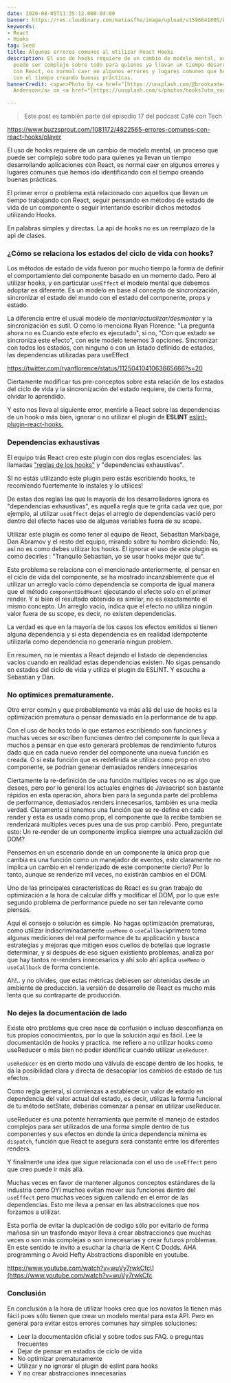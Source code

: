 ```yaml
---
date: 2020-08-05T11:35:12.000-04:00
banner: https://res.cloudinary.com/matiasfha/image/upload/v1596641805/brook-anderson-gTQbZXL417Q-unsplash_si4ngk.jpg
keywords:
- React
- Hooks
tag: Seed
title: Algunos errores comunes al utilizar React Hooks
description: El uso de hooks requiere de un cambio de modelo mental, un proceso que
  puede ser complejo sobre todo para quienes ya llevan un tiempo desarrollando aplicaciones
  con React, es normal caer en algunos errores y lugares comunes que hemos ido identificando
  con el tiempo creando buenas prácticas.
bannerCredit: <span>Photo by <a href="[https://unsplash.com/@brookanderson?utm_source=unsplash&amp;utm_medium=referral&amp;utm_content=creditCopyText](https://unsplash.com/@brookanderson?utm_source=unsplash&amp;utm_medium=referral&amp;utm_content=creditCopyText)">Brook
  Anderson</a> on <a href="[https://unsplash.com/s/photos/hooks?utm_source=unsplash&amp;utm_medium=referral&amp;utm_content=creditCopyText](https://unsplash.com/s/photos/hooks?utm_source=unsplash&amp;utm_medium=referral&amp;utm_content=creditCopyText)">Unsplash</a></span>

---
```

> Este post es también parte del episodio 17 del podcast Café con Tech

https://www.buzzsprout.com/1081172/4822565-errores-comunes-con-react-hooks/player

El uso de hooks requiere de un cambio de modelo mental, un proceso que puede ser complejo sobre todo para quienes ya llevan un tiempo desarrollando aplicaciones con React, es normal caer en algunos errores y lugares comunes que hemos ido identificando con el tiempo creando buenas prácticas.

El primer error o problema está relacionado con aquellos que llevan un tiempo trabajando con React, seguir pensando en métodos de estado de vida de un componente o seguir intentando escribir dichos métodos utilizando Hooks.

En palabras simples y directas. La api de hooks no es un reemplazo de la api de clases.

### ¿Cómo se relaciona los estados del ciclo de vida con hooks?

  
Los métodos de estado de vida fueron por mucho tiempo la forma de definir el comportamiento del componente basado en un momento dado. Pero al utilizar hooks, y en particular `useEffect` el modelo mental que debemos adoptar es diferente. Es un modelo en base al concepto de sincronización, sincronizar el estado del mundo con el estado  del componente, props y estado.

La diferencia entre el usual modelo de _montar/actualizar/desmontar_  y la sincronización es sutil. O como lo menciona Ryan Florence: "La pregunta ahora no es Cuando este efecto es ejecutado", si no, "Con que estado se sincroniza este efecto", con este modelo tenemos 3 opciones. Sincronizar con todos los estados, con ninguno o con un listado definido de estados, las dependencias utilizadas para useEffect

https://twitter.com/ryanflorence/status/1125041041063665666?s=20

Ciertamente modificar tus pre-conceptos sobre esta relación de los estados del ciclo de vida y la sincronización del estado requiere, de cierta forma, olvidar lo aprendido.

Y esto nos lleva al siguiente error, mentirle a React sobre las dependencias de un hook o más bien, ignorar o no utilizar el plugin de **ESLINT** [eslint-plugin-react-hooks.](https://www.google.com/search?client=safari&rls=en&q=eslint-plugin-react-hooks&ie=UTF-8&oe=UTF-8)

### Dependencias exhaustivas 

El equipo trás React creo este plugin con dos reglas escenciales: las llamadas ["reglas de los hooks"](https://es.reactjs.org/docs/hooks-rules.html) y "dependencias exhaustivas".

SI no estás utilizando este plugin pero estás escribiendo hooks, te recomiendo fuertemente lo instales y lo utilices!

De estas dos reglas las que la mayoría de los desarrolladores ignora es "dependencias exhaustivas", es aquella regla que te grita cada vez que, por ejemplo, al utilizar `useEffect` dejas el arreglo de dependencias vació pero dentro del efecto haces uso de algunas variables fuera de su scope.

Utilizar este plugin es como tener al equipo de React, Sebastian Markbage, Dan Abramov y el resto del equipo, mirando sobre tu hombro diciendo: No, así no es como debes utilizar los hooks. El ignorar el uso de este plugin es como decirles : "Tranquilo Sebastian, yo se usar hooks mejor que tu".

Este problema se relaciona con el mencionado anteriormente, el pensar en el ciclo de vida del componente, se ha mostrado incanzablemente que el utilizar un arreglo vacío cómo dependencia se comporta de igual manera que el método `componentDidMount` ejecutando el efecto solo en el primer render. Y si bien el resultado obtenido es similar, no es exactamente el mismo concepto. Un arreglo vacío, indica que el efecto no utiliza ningún valor fuera de su scope, es decir, no existen dependencias.

La verdad es que en la mayoría de los casos los efectos emitidos si tienen alguna dependencia y si esta dependencia es en realidad idempotente utilizarla como dependencia no generaría ningun problem.

En resumen, no le mientas a React dejando el listado de dependencias vacíos cuando en realidad estas dependencias existen. No sigas pensando en estados del ciclo de vida y utiliza el plugin de ESLINT. Y escucha a Sebastian y Dan.

### No optimices prematuramente.

Otro error común y que probablemente va más allá del uso de hooks es la optimización prematura o pensar demasiado en la performance de tu app.

Con el uso de hooks todo lo que estamos escribiendo son funciones y muchas veces se escriben funciones dentro del componente lo que lleva a muchos a pensar en que esto generará problemas de rendimiento futuros dado que en cada nuevo render del componente una nueva función es creada. O si esta función que es redefinida se utiliza como prop en otro componente, se podrían generar demasiados renders innecesarios

Ciertamente la re-definición de una función multiples veces no es algo que desees, pero por lo general los actuales engines de Javascript son bastante rápidos en esta operación,  ahora bien para la segunda parte del problema de performance, demasiados renders innecesarios, también es una media verdad. Claramente si tenemos una función que se re-define en cada render y esta es usada como prop, el componente que la recibe tambien se renderizará multiples veces pues una de sus prop cambió.
Pero, preguntate esto: Un re-render de un componente implica siempre una actualización del DOM?

Pensemos en un escenario donde en un componente la única prop que cambia es una función como un manejador de eventos, esto claramente no implica un cambio en el renderizado de este componente cierto? Por lo tanto, aunque se renderize mil veces, no existirán cambios en el DOM.

Uno de las principales características de React es su gran trabajo de optimización  a la hora de calcular diffs y modificar el DOM, por lo que este segundo problema de performance puede no ser tan relevante como piensas.

Aquí el consejo o solución es simple. No hagas optimización prematuras, como utilizar indiscriminadamente `useMemo` o `useCallback`primero toma algunas mediciones del real performance de tu applicación y busca estrategias y mejoras que mitigen esos cuellos de botellas que lograste determinar, y si después de eso siguen existiento problemas, analiza por que hay tantos re-renders innecesarios y ahí solo ahí aplica `useMemo` o `useCallback` de forma conciente.

Ah!.. y no olvides, que estas métricas debiesen ser obtenidas desde un ambiente de producción. la versión de desarrollo de React es mucho más lenta que su contraparte de producción.

### No dejes la documentación de lado

Existe otro problema que creo nace de confusión o incluso desconfianza en tus propios conocimientos, por lo que la solución aquí es fácil. Lee la documentación  de hooks y practica. me refiero a no utilizar hooks como useReducer o más bien no poder identificar cuando utilizar `useReducer`.

`useReducer` es en cierto modo una válvula de escape dentro de los hooks, te da la posibilidad clara y directa de desacoplar los cambios de estado de tus efectos.

Como regla general, si comienzas a establecer un valor de estado en dependencia del valor actual del estado, es decir, utilizas la forma funcional de tu método setState, deberías comenzar a pensar en utilizar useReducer.

useReducer es una potente herramienta que permite el manejo de estados complejos para ser utilizados de una forma simple dentro de tus componentes y sus efectos en donde la única dependencia minima es `dispatch`, función que React te asegura será constante entre los diferentes renders.

Y finalmente una idea que sigue relacionada con el uso de `useEffect` pero que creo puede ir más allá.

Muchas veces en favor de mantener algunos conceptos estándares de la industria como DYI muchos evitan mover sus funciones dentro del `useEffect` pero muchas veces siguen callendo en el error de las dependencias. Esto me lleva a pensar en las abstracciones que nos forzamos a utilizar.

Esta porfía de evitar la duplcación de codigo sólo por evitarlo de forma mañosa sin un trasfondo mayor lleva a crear abstracciones que muchas veces o son más complejas o son innecesarias y crear futuros problemas.
En este sentido te invito a esuchar la charla de Kent C Dodds. AHA programming o Avoid Hefty Abstractions disponible en youtube.

https://www.youtube.com/watch?v=wuVy7rwkCfc\](https://www.youtube.com/watch?v=wuVy7rwkCfc

### Conclusión

En conclusión a la hora de utilizar hooks creo que los novatos la tienen más fácil pues sólo tienen que crear un modelo mental para esta API.
Pero en general para evitar estos errores comunes hay simples soluciones:

* Leer la documentación oficial y sobre todos sus FAQ. o preguntas frecuentes
* Dejar de pensar en estados de ciclo de vida
* No optimizar prematuramente
* Utilizar y no ignorar el plugin de eslint para hooks
* Y no crear abstracciones innecesarias